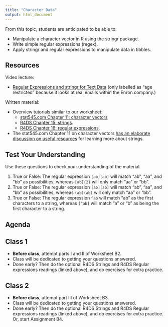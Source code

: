 ```yaml
---
title: "Character Data"
output: html_document
---
```


From this topic, students are anticipated to be able to:

- Manipulate a character vector in R using the stringr package.
- Write simple regular expressions (regex).
- Apply stringr and regular expressions to manipulate data in tibbles.

## Resources

Video lecture:

- [Regular Expressions and stringr for Text Data](https://www.youtube.com/watch?v=I0dJ1zpxAtU) (only labelled as "age restricted" because it looks at real emails within the Enron company.)

Written material:

- Overview tutorials similar to our worksheet:
    - [stat545.com Chapter 11: character vectors](https://stat545.com/character-vectors.html)
    - [R4DS Chapter 15: strings](https://r4ds.had.co.nz/strings.html).
    - [R4DS Chapter 16: regular expressions](https://r4ds.had.co.nz/regexps.html).
- The stat545.com Chapter 11 on character vectors [has an elaborate discussion on useful resources](https://stat545.com/character-vectors.html#resources-3) for learning more about strings. 

## Test Your Understanding

Use these questions to check your understanding of the material.

1. True or False: The regular expression `[ab][ab]` will match "ab", "aa", and "bb" as possibilities, whereas `[ab]{2}` will only match "aa" or "bb".
2. True or False: The regular expression `[ab][ab]` will match "ab", "aa", and "bb" as possibilities, whereas `(ab)(ab)` will only match "aa" or "bb".
3. True or False: The regular expression `^ab` will match "ab" as the first characters to a string, whereas `[^ab]` will match "a" or "b" as being the first character to a string.

## Agenda 

## Class 1

- **Before class**, attempt parts I and II of Worksheet B2. 
- Class will be dedicated to getting your questions answered. 
- Done early? Then do the optional R4DS Strings and R4DS Regular expressions readings (linked above), and do exercises for extra practice. 

## Class 2
- **Before class**, attempt part III of Worksheet B3. 
- Class will be dedicated to getting your questions answered. 
- Done early? Then do the optional R4DS Strings and R4DS Regular expressions readings (linked above), and do exercises for extra practice. Or, start Assignment B4. 

